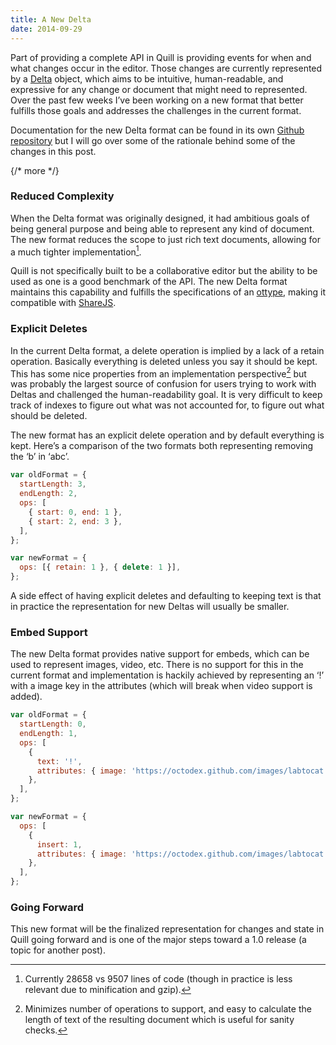 ```yaml
---
title: A New Delta
date: 2014-09-29
---
```


Part of providing a complete API in Quill is providing events for when and what changes occur in the editor. Those changes are currently represented by a [Delta](/guides/working-with-deltas/) object, which aims to be intuitive, human-readable, and expressive for any change or document that might need to represented. Over the past few weeks I’ve been working on a new format that better fulfills those goals and addresses the challenges in the current format.

Documentation for the new Delta format can be found in its own [Github repository](https://github.com/ottypes/rich-text) but I will go over some of the rationale behind some of the changes in this post.

{/* more */}

### Reduced Complexity

When the Delta format was originally designed, it had ambitious goals of being general purpose and being able to represent any kind of document. The new format reduces the scope to just rich text documents, allowing for a much tighter implementation[^1].

Quill is not specifically built to be a collaborative editor but the ability to be used as one is a good benchmark of the API. The new Delta format maintains this capability and fulfills the specifications of an [ottype](https://github.com/ottypes/docs), making it compatible with [ShareJS](https://github.com/share/ShareJS).

### Explicit Deletes

In the current Delta format, a delete operation is implied by a lack of a retain operation. Basically everything is deleted unless you say it should be kept. This has some nice properties from an implementation perspective[^2] but was probably the largest source of confusion for users trying to work with Deltas and challenged the human-readability goal. It is very difficult to keep track of indexes to figure out what was not accounted for, to figure out what should be deleted.

The new format has an explicit delete operation and by default everything is kept. Here’s a comparison of the two formats both representing removing the ‘b’ in ‘abc’.

```javascript
var oldFormat = {
  startLength: 3,
  endLength: 2,
  ops: [
    { start: 0, end: 1 },
    { start: 2, end: 3 },
  ],
};

var newFormat = {
  ops: [{ retain: 1 }, { delete: 1 }],
};
```

A side effect of having explicit deletes and defaulting to keeping text is that in practice the representation for new Deltas will usually be smaller.

### Embed Support

The new Delta format provides native support for embeds, which can be used to represent images, video, etc. There is no support for this in the current format and implementation is hackily achieved by representing an ‘!’ with a image key in the attributes (which will break when video support is added).

```javascript
var oldFormat = {
  startLength: 0,
  endLength: 1,
  ops: [
    {
      text: '!',
      attributes: { image: 'https://octodex.github.com/images/labtocat.png' },
    },
  ],
};

var newFormat = {
  ops: [
    {
      insert: 1,
      attributes: { image: 'https://octodex.github.com/images/labtocat.png' },
    },
  ],
};
```

### Going Forward

This new format will be the finalized representation for changes and state in Quill going forward and is one of the major steps toward a 1.0 release (a topic for another post).

[^1]: Currently 28658 vs 9507 lines of code (though in practice is less relevant due to minification and gzip).
[^2]: Minimizes number of operations to support, and easy to calculate the length of text of the resulting document which is useful for sanity checks.
